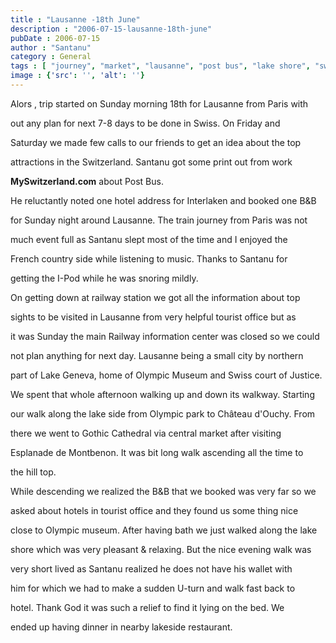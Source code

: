 ```yaml
---
title : "Lausanne -18th June"
description : "2006-07-15-lausanne-18th-june"
pubDate : 2006-07-15
author : "Santanu"
category : General
tags : [ "journey", "market", "lausanne", "post bus", "lake shore", "swiss", "interlaken", "rain",]
image : {'src': '', 'alt': ''}
---
```



Alors , trip started on Sunday morning 18th for Lausanne from Paris with

out any plan for next 7-8 days to be done in Swiss. On Friday and

Saturday we made few calls to our friends to get an idea about the top

attractions in the Switzerland. Santanu got some print out from work

**MySwitzerland.com** about Post Bus.  

  

He reluctantly noted one hotel address for Interlaken and booked one B&B

for Sunday night around Lausanne. The train journey from Paris was not

much event full as Santanu slept most of the time and I enjoyed the

French country side while listening to music. Thanks to Santanu for

getting the I-Pod while he was snoring mildly.



  







On getting down at railway station we got all the information about top

sights to be visited in Lausanne from very helpful tourist office but as

it was Sunday the main Railway information center was closed so we could

not plan anything for next day. Lausanne being a small city by northern

part of Lake Geneva, home of Olympic Museum and Swiss court of Justice.



  

We spent that whole afternoon walking up and down its walkway. Starting

our walk along the lake side from Olympic park to Château d'Ouchy. From

there we went to Gothic Cathedral via central market after visiting

Esplanade de Montbenon. It was bit long walk ascending all the time to

the hill top.



  



  

While descending we realized the B&B that we booked was very far so we

asked about hotels in tourist office and they found us some thing nice

close to Olympic museum. After having bath we just walked along the lake

shore which was very pleasant & relaxing. But the nice evening walk was

very short lived as Santanu realized he does not have his wallet with

him for which we had to make a sudden U-turn and walk fast back to

hotel. Thank God it was such a relief to find it lying on the bed. We

ended up having dinner in nearby lakeside restaurant.
